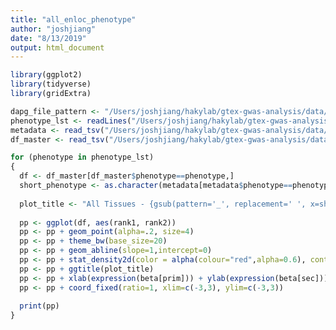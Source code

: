 ```yaml
---
title: "all_enloc_phenotype"
author: "joshjiang"
date: "8/13/2019"
output: html_document
---
```


```r
library(ggplot2)
library(tidyverse)
library(gridExtra)
```

```r
dapg_file_pattern <- "/Users/joshjiang/hakylab/gtex-gwas-analysis/data/dapg_selected_variants/expression/gwas_and_eqtl/DAPG_with_mashr__{tissue}.rds"
phenotype_lst <- readLines("/Users/joshjiang/hakylab/gtex-gwas-analysis/data/phenotype_list.txt")
metadata <- read_tsv("/Users/joshjiang/hakylab/gtex-gwas-analysis/data/gwas_metadata.txt") %>% rename(phenotype=Tag)
df_master <- read_tsv("/Users/joshjiang/hakylab/gtex-gwas-analysis/data/coloc_enloc_gene_joined.txt")

for (phenotype in phenotype_lst)
{
  df <- df_master[df_master$phenotype==phenotype,]
  short_phenotype <- as.character(metadata[metadata$phenotype==phenotype, "new_Phenotype"])
  
  plot_title <- "All Tissues - {gsub(pattern='_', replacement=' ', x=short_phenotype)} - Enloc\nPrimary vs. secondary eQTL" %>% glue::glue()
  
  pp <- ggplot(df, aes(rank1, rank2))
  pp <- pp + geom_point(alpha=.2, size=4)
  pp <- pp + theme_bw(base_size=20)
  pp <- pp + geom_abline(slope=1,intercept=0)
  pp <- pp + stat_density2d(color = alpha(colour="red",alpha=0.6), contour = TRUE)
  pp <- pp + ggtitle(plot_title)
  pp <- pp + xlab(expression(beta[prim])) + ylab(expression(beta[sec]))
  pp <- pp + coord_fixed(ratio=1, xlim=c(-3,3), ylim=c(-3,3))
  
  print(pp)
}
```


